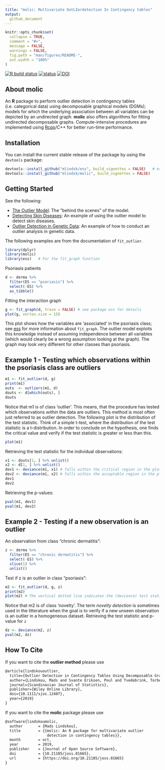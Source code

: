 ```yaml
---
title: "molic: Multivariate OutLIerdetection In Contingency tables"
output:
  github_document
---
```


<!-- README.md is generated from README.Rmd. Please edit that file -->

```r
knitr::opts_chunk$set(
  collapse = TRUE,
  comment = "#>",
  message = FALSE,
  warnings = FALSE,
  fig.path = "man/figures/README-",
  out.width = "100%"
)
```

[![R build status](https://github.com/mlindsk/molic/workflows/R-CMD-check/badge.svg)](https://github.com/mlindsk/molic/actions)
[![status](https://joss.theoj.org/papers/9fa65ced7bf3db01343d68b4488196d8/status.svg)](https://joss.theoj.org/papers/9fa65ced7bf3db01343d68b4488196d8)
[![DOI](https://zenodo.org/badge/177729633.svg)](https://zenodo.org/badge/latestdoi/177729633)

## About molic

An **R** package to perform outlier detection in contingency tables (i.e. categorical data) using decomposable graphical models (DGMs); models for which the underlying association between all variables can be depicted by an undirected graph. **molic** also offers algorithms for fitting undirected decomposable graphs. Compute-intensive procedures are implemented using [Rcpp](http://www.rcpp.org/)/C++ for better run-time performance.

## Installation

You can install the current stable release of the package by using the `devtools` package: 

```r
devtools::install_github("mlindsk/ess", build_vignettes = FALSE)   # ess will soon be on CRAN and this will not be needed then
devtools::install_github("mlindsk/molic", build_vignettes = FALSE)
```

## Getting Started

See the following:

 - [The Outlier Model](https://mlindsk.github.io/molic/articles/outlier_intro.html): The "behind the scenes" of the model.
 - [Detecting Skin Diseases](https://mlindsk.github.io/molic/articles/dermatitis.html): An example of using the outlier model to detect skin diseases. 
 - [Outlier Detection in Genetic Data](https://mlindsk.github.io/molic/articles/genetic_example.html): An example of how to conduct an outlier analysis in genetic data.

The following examples are from the documentation of `fit_outlier`.

```r
library(dplyr)
library(molic)
library(ess)   # For the fit_graph function
```

Psoriasis patients

```r
d <- derma %>%
  filter(ES == "psoriasis") %>%
  select(-ES) %>%
  as_tibble()
```

Fitting the interaction graph

```r
g <- fit_graph(d, trace = FALSE) # see package ess for details
plot(g, vertex.size = 15) 
```

This plot shows how the variables are 'associated' in the psoriasis class; see [ess](https://github.com/mlindsk/ess) for more information about `fit_graph`. The outlier model exploits this knowledge instead of assuming independence between all variables (which would clearly be a wrong assumption looking at the graph). The graph may look very different for other classes than psoriasis.

## Example 1 - Testing which observations within the psoriasis class are outliers

```r
m1 <- fit_outlier(d, g)
print(m1)
outs  <- outliers(m1, d)
douts <- d[which(outs), ]
douts
```

Notice that m1 is of class 'outlier'. This means, that the procedure has tested which observations _within_ the data are outliers. This method is most often just referred to as outlier detection. The following plot is the distribution of the test statistic. Think of a simple t-test, where the distribution of the test statistic is a t-distribution. In order to conclude on the hypothesis, one finds the critical value and verify if the test statistic is greater or less than this.

```r
plot(m1) 
```

Retrieving the test statistic for the individual observations:

```r
x1 <- douts[1, ] %>% unlist()
x2 <- d[1, ] %>% unlist()
dev1 <- deviance(m1, x1) # falls within the critical region in the plot (the red area)
dev2 <- deviance(m1, x2) # falls within the acceptable region in the plot
dev1
dev2
```

Retrieving the p-values:

```r
pval(m1, dev1)
pval(m1, dev2)
```

## Example 2 - Testing if a new observation is an outlier
 
An observation from class "chronic dermatitis": 

```r
z <- derma %>%
  filter(ES == "chronic dermatitis") %>%
  select(-ES) %>%
  slice(1) %>%
  unlist()
```

Test if z is an outlier in class "psoriasis":

```r
m2 <- fit_outlier(d, g, z)
print(m2)
plot(m2) # The vertical dotted line indicates the (deviance) test statistic of z
```

Notice that m2 is of class 'novelty'. The term _novelty detection_ is sometimes used in the litterature when the goal is to verify if a new unseen observation is an outlier in a homogeneous dataset. Retrieving the test statistic and p-value for `z`

```r
dz <- deviance(m2, z)
pval(m2, dz)
```

## How To Cite

If you want to cite the **outlier method** please use

```latex
@article{lindskououtlier,
  title={Outlier Detection in Contingency Tables Using Decomposable Graphical Models},
  author={Lindskou, Mads and Svante Eriksen, Poul and Tvedebrink, Torben},
  journal={Scandinavian Journal of Statistics},
  publisher={Wiley Online Library},
  doi={10.1111/sjos.12407},
  year={2019}
}
```

If you want to cite the **molic** package please use

```latex
@software{lindskoumolic,
  author       = {Mads Lindskou},
  title        = {{molic: An R package for multivariate outlier 
                   detection in contingency tables}},
  month        = oct,
  year         = 2019,
  publisher    = {Journal of Open Source Software},
  doi          = {10.21105/joss.01665},
  url          = {https://doi.org/10.21105/joss.01665}
}
```

<!-- Also, see the [jti](https://github.com/mlindsk/jti) package which is used for making inference in Bayesian networks or DGMs; in the latter case, one can exploit the **ess** package. -->
